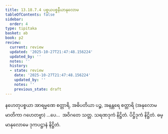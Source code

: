 ```yaml
---
title: 13.18.7.4 ပစ္စယပစ္စနီယာနုလောမ
tableOfContents: false
sidebar:
  order: 4
type: tipitaka
basket: ab
book: p2
review:
  current: review
  updated: '2025-10-27T21:47:48.156224'
  updated_by: ''
  notes: ''
  history:
  - state: review
    date: '2025-10-27T21:47:48.156224'
    updated_by: ''
    notes: ''
    previous_state: draft
---
```



<ReviewStatus review={frontmatter.review} showDetails={true} />

<HypothesisAnnotation frontmatter={frontmatter} />

<DynamicBreadcrumb />

<Division number="367" book="p2" e="ch" v="38" p="515">

<Paragraph number="4838" book="p2">
နဟေတုပစ္စယာ အာရမ္မဏေ စတ္တာရိ, အဓိပတိယာ ပဉ္စ, အနန္တရေ စတ္တာရိ (အနုလောမမာတိကာ ဂဟေတဗ္ဗာ) …ပေ…  အဝိဂတေ သတ္တ.

</Paragraph>
</Division>

<Paragraph number="4839" type="center" book="p2">
သရဏဒုကံ နိဋ္ဌိတံ.



</Paragraph>

<Paragraph number="4840" type="center" book="p2">
ပိဋ္ဌိဒုကံ နိဋ္ဌိတံ.



</Paragraph>

<Paragraph number="4841" type="center" book="p2">
ဓမ္မာနုလောမေ ဒုကပဋ္ဌာနံ နိဋ္ဌိတံ.
</Paragraph>